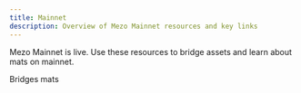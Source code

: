 ```yaml
---
title: Mainnet
description: Overview of Mezo Mainnet resources and key links
---
```



Mezo Mainnet is live. Use these resources to bridge assets and learn about mats on mainnet.

<LinkButton href="/docs/users/mainnet/bridges" icon="right-arrow">
  Bridges
</LinkButton>

<LinkButton href="/docs/users/mainnet/mats" variant="secondary" icon="right-arrow">
  mats
</LinkButton>


